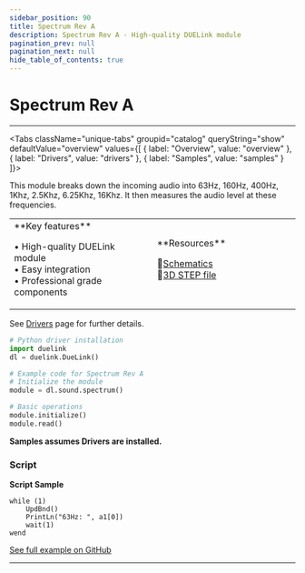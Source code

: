 ```yaml
---
sidebar_position: 90
title: Spectrum Rev A
description: Spectrum Rev A - High-quality DUELink module
pagination_prev: null
pagination_next: null
hide_table_of_contents: true
---
```



# Spectrum Rev A

<ImageSection 
  product="sospectrum-a"
  tagline="Spectrum Analyzer"
/>

---

<Tabs className="unique-tabs" groupid="catalog" queryString="show" defaultValue="overview"
  values={[
    {
        label: "Overview",
        value: "overview"
    },
    {
        label: "Drivers",
        value: "drivers"
    },
    {
        label: "Samples",
        value: "samples"
    }
]}>

<TabItem value="overview">

This module breaks down the incoming audio into 63Hz, 160Hz, 400Hz, 1Khz, 2.5Khz, 6.25Khz, 16Khz. It then measures the audio level at these frequencies.

<table><td width='50%'>
**Key features**

• High-quality DUELink module<br/>
• Easy integration<br/>
• Professional grade components<br/>

</td><td width='50%'>
**Resources**
 
📄[Schematics](/sch/gdl-sospectrum-a.pdf)<br/>
🔩[3D STEP file](/3d/gdl-sospectrum-a.step)<br/>
</td></table>

</TabItem>

<TabItem value="drivers">

See [Drivers](../../engine/drivers) page for further details.

```python
# Python driver installation
import duelink
dl = duelink.DueLink()

# Example code for Spectrum Rev A
# Initialize the module
module = dl.sound.spectrum()

# Basic operations
module.initialize()
module.read()
```

</TabItem>

<TabItem value="samples">

**Samples assumes Drivers are installed.**

### Script

**Script Sample**

```basic
while (1)
    UpdBnd()
    PrintLn("63Hz: ", a1[0])
    wait(1)
wend

```

[See full example on GitHub](https://github.com/ghi-electronics/duelink-website/tree/main/static/code/samples)

</TabItem>

</Tabs>

---

<OrderSection
    product="DUELink Spectrum A"
    partnumber="GDL-SOSPECTRUM-A"
    price="$19.99"
/>
